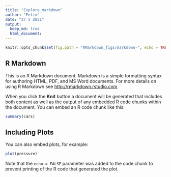 ```yaml
---
title: "Explore_markdown"
author: "Felix"
date: "27 5 2021"
output:  
  keep_md: true
  html_document:
---
```


```r
knitr::opts_chunk$set(fig.path = "RMarkdown_figs/markdown-", echo = TRUE)
```

## R Markdown

This is an R Markdown document. Markdown is a simple formatting syntax for authoring HTML, PDF, and MS Word documents. For more details on using R Markdown see <http://rmarkdown.rstudio.com>.

When you click the **Knit** button a document will be generated that includes both content as well as the output of any embedded R code chunks within the document. You can embed an R code chunk like this:

```r
summary(cars)
```

## Including Plots

You can also embed plots, for example:

```r
plot(pressure)
```

Note that the `echo = FALSE` parameter was added to the code chunk to prevent printing of the R code that generated the plot.
